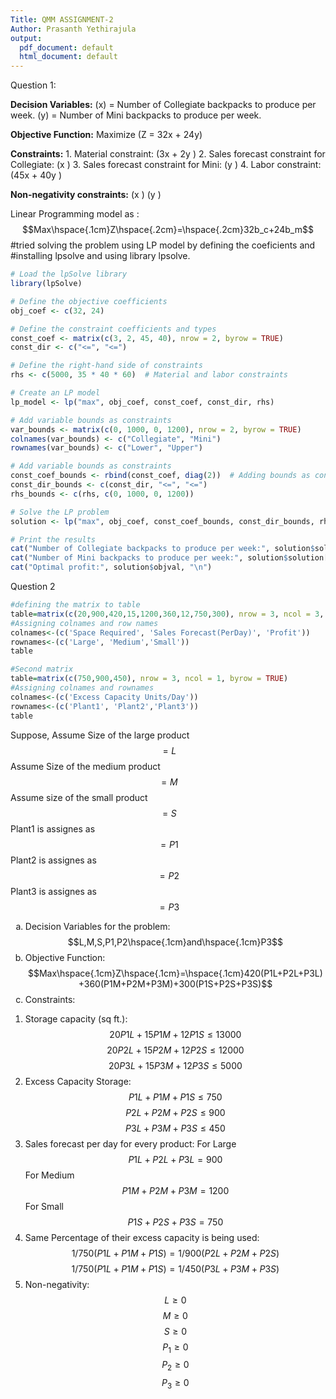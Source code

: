 ---
Title: QMM ASSIGNMENT-2
Author: Prasanth Yethirajula
output:
  pdf_document: default
  html_document: default
---
Question 1:


**Decision Variables:**
\(x\) = Number of Collegiate backpacks to produce per week.
\(y\) = Number of Mini backpacks to produce per week.

**Objective Function:**
Maximize \(Z = 32x + 24y\)

**Constraints:**
1. Material constraint: \(3x + 2y \leq 5000\)
2. Sales forecast constraint for Collegiate: \(x \leq 1000\)
3. Sales forecast constraint for Mini: \(y \leq 1200\)
4. Labor constraint: \(45x + 40y \leq 35 \times 40 \times 60\)

**Non-negativity constraints:**
\(x \geq 0\)
\(y \geq 0\)

Linear Programming model as :
$$Max\hspace{.1cm}Z\hspace{.2cm}=\hspace{.2cm}32b_c+24b_m$$
#tried solving the problem using LP model by defining the coeficients and 
#installing lpsolve and using library lpsolve.
```{r}
# Load the lpSolve library
library(lpSolve)

# Define the objective coefficients
obj_coef <- c(32, 24)

# Define the constraint coefficients and types
const_coef <- matrix(c(3, 2, 45, 40), nrow = 2, byrow = TRUE)
const_dir <- c("<=", "<=")

# Define the right-hand side of constraints
rhs <- c(5000, 35 * 40 * 60)  # Material and labor constraints

# Create an LP model
lp_model <- lp("max", obj_coef, const_coef, const_dir, rhs)

# Add variable bounds as constraints
var_bounds <- matrix(c(0, 1000, 0, 1200), nrow = 2, byrow = TRUE)
colnames(var_bounds) <- c("Collegiate", "Mini")
rownames(var_bounds) <- c("Lower", "Upper")

# Add variable bounds as constraints
const_coef_bounds <- rbind(const_coef, diag(2))  # Adding bounds as constraints
const_dir_bounds <- c(const_dir, "<=", "<=")
rhs_bounds <- c(rhs, c(0, 1000, 0, 1200))

# Solve the LP problem
solution <- lp("max", obj_coef, const_coef_bounds, const_dir_bounds, rhs_bounds)

# Print the results
cat("Number of Collegiate backpacks to produce per week:", solution$solution[1], "\n")
cat("Number of Mini backpacks to produce per week:", solution$solution[2], "\n")
cat("Optimal profit:", solution$objval, "\n")

```


Question 2

```{r}
#defining the matrix to table
table=matrix(c(20,900,420,15,1200,360,12,750,300), nrow = 3, ncol = 3, byrow = TRUE)
#Assigning colnames and row names
colnames<-(c('Space Required', 'Sales Forecast(PerDay)', 'Profit'))
rownames<-(c('Large', 'Medium','Small'))
table
```

``` {r}
#Second matrix
table=matrix(c(750,900,450), nrow = 3, ncol = 1, byrow = TRUE)
#Assigning colnames and rownames
colnames<-(c('Excess Capacity Units/Day'))
rownames<-(c('Plant1', 'Plant2','Plant3'))
table
```
Suppose,
Assume Size of the large product $$=L$$
Assume Size of the medium product $$=M$$
Assume size of the small product $$=S$$
Plant1 is assignes as $$=P1$$
Plant2 is assignes as $$=P2$$
Plant3 is assignes as $$=P3$$

(a) Decision Variables for the problem:$$L,M,S,P1,P2\hspace{.1cm}and\hspace{.1cm}P3$$
(b) Objective Function:
$$Max\hspace{.1cm}Z\hspace{.1cm}=\hspace{.1cm}420(P1L+P2L+P3L)+360(P1M+P2M+P3M)+300(P1S+P2S+P3S)$$
(c) Constraints:
1. Storage capacity (sq ft.): $$20P1L+15P1M+12P1S\le13000$$
                              $$20P2L+15P2M+12P2S\le12000$$
                              $$20P3L+15P3M+12P3S\le5000$$
2. Excess Capacity Storage:   $$P1L+P1M+P1S\le750$$
                              $$P2L+P2M+P2S\le900$$
                              $$P3L+P3M+P3S\le450$$
3. Sales forecast per day for every product:
        For Large             $$P1L+P2L+P3L=900$$
        For Medium            $$P1M+P2M+P3M=1200$$
        For Small             $$P1S+P2S+P3S=750$$
4. Same Percentage of their excess capacity is being used:
                              $$1/750(P1L+P1M+P1S)=1/900(P2L+P2M+P2S)$$
                              $$1/750(P1L+P1M+P1S)=1/450(P3L+P3M+P3S)$$
5. Non-negativity:            $$L\ge0$$
                              $$M\ge0$$
                              $$S\ge0$$
                              $$P_1\ge0$$
                              $$P_2\ge0$$
                              $$P_3\ge0$$
